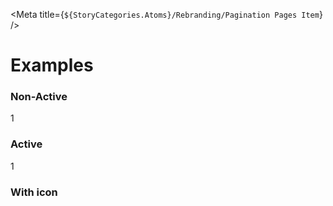 
<Meta title={`${StoryCategories.Atoms}/Rebranding/Pagination Pages Item`} />

<PaginationPagesItemDocs />

# Examples

### Non-Active

<Canvas>
	<div class='flex justify-center'>
		<p-pagination-pages-item>1</p-pagination-pages-item>
	</div>
</Canvas>

### Active

<Canvas>
	<div class='flex justify-center'>
		<p-pagination-pages-item active>1</p-pagination-pages-item>
	</div>
</Canvas>

### With icon

<Canvas>
	<div class='flex justify-center'>
		<p-pagination-pages-item>
			<p-icon
				variant='caret'
				rotate={90}
			/>
		</p-pagination-pages-item>
	</div>
</Canvas>
